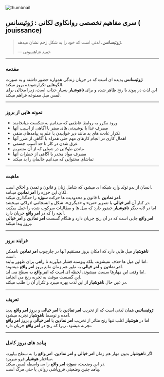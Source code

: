 
<section className="container flex max-w-screen-lg flex-col items-center mx-auto px-3 pt-4 pb-10">

<Image
  src={thumbnail}
  alt="thumbnail"
  className="mt-4 w-full rounded-2xl border object-cover"
/>

<div className="prose dark:prose-invert max-w-full mx-auto w-full text-justify mt-6">

## سری مفاهیم تخصصی روانکاوی لکانی : ژوئیسانس ( jouissance)

> **ژوئیسانس**، لذتی است که خود را به شکل زخم نشان میدهد.  
>
> — حمید شاهسونی

---

### مقدمه

**ژوئیسانس** پدیده ای است که در جریان زندگی همواره حضور داشته و به صورت الگوهایی تکرارشونده بروز میکند.  
این لذت در پیوند با رنج ظاهر شده و برای **ناهوشیار** بسیار جذاب است، زیرا مجالی برای لمس میل ممنوعه فراهم میکند.

---

### نمونه هایی از بروز

- ورود مکرر به روابط عاطفی که میدانیم به شکست میانجامند  
- مصرف غذا یا نوشیدنی های مضر با آگاهی از آسیب آنها  
- تکرار عادت های بد مانند دیر خوابیدن با علم به پیامدهای منفی  
- اهمال کاری در انجام کارهای مهم حتی همراه با آگاهی از ضرر آنها  
- غرق شدن در کار تا حد آسیب جسمی  
- ماندن طولانی در شغلی که از آن متنفریم  
- مصرف مواد مخدر با آگاهی از خطرات آنها  
- تماشای محتوایی که میدانیم حالمان را بد میکند  

---

### ماهیت

انسان از بدو تولد وارد شبکه ای میشود که شامل زبان و قانون و تمدن و اخلاق است.  
لکان این حوزه را **امر نمادین** مینامد.  
**امر نمادین** با قانون و محدودیت ها حرکت **سوژه** را حدگذاری میکند.  
در کنار آن **امر خیالی** با تصویر «من» و «دیگری»، شکل و انسجامی ادراکی میبخشد.  
اما در لایه دیگر **ناهوشیار** حضور دارد که میل ها و مطالبات سرکوب شده را حمل میکند، آنچه را که در **امر واقع** جریان دارد.  
**امر واقع** جایی است که در آن رنج جریان دارد و هنگام گسست **امر نمادین** و **امر خیالی** بروز پیدا میکند.

---

### فرایند بروز

**ناهوشیار** میل هایی دارد که امکان بروز مستقیم آنها در چارچوب **امر نمادین** ناممکن است.  
اما این میل ها حذف نمیشوند، بلکه پیوسته فشار میآورند تا راهی برای ظهور بیابند.  
**امر نمادین** و **امر خیالی** به طور هم زمان مانع بروز **امر واقع** میشوند.  
اما وقتی این مهارها سست میشوند، لحظه ای است که **امر واقع** به سطح می آید.  
این گسست موقت به تجربه رنج می انجامد.  
در عین حال **ناهوشیار** از این لذت بهره میبرد و تکرار آن را طلب میکند.

---

### تعریف

**ژوئیسانس** همان لذتی است که از تخریب **امر نمادین** یا **امر خیالی** و بروز **امر واقع** پدید آمده و توسط **ناهوشیار** تجربه میشود.  
اما در **هوشیار** اغلب تنها رنج متاثر از تخریب **امر نمادین** یا **امر خیالی** و بروز **امر واقع** تجربه میشود، زیرا که رنج در **امر واقع** جریان دارد. 

---

### پیامد های بروز کامل

اگر **ناهوشیار** بدون مهار هم زمان **امر خیالی** و **امر نمادین**، **امر واقع** را به سطح بیاورد، ساختار **هوشیار** فرو میریزد.  
در این وضعیت، **سوژه** **امر واقع** را بی واسطه لمس میکند.  
پیامد چنین وضعیتی فروپاشی روانی یا حتی مرگ است.

</div>
</section>
